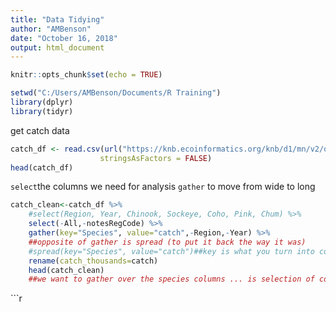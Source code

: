 ```yaml
---
title: "Data Tidying"
author: "AMBenson"
date: "October 16, 2018"
output: html_document
---
```


```r
knitr::opts_chunk$set(echo = TRUE)
```
```r

setwd("C:/Users/AMBenson/Documents/R Training")
library(dplyr)
library(tidyr)

```
 get catch data 
```r
catch_df <- read.csv(url("https://knb.ecoinformatics.org/knb/d1/mn/v2/object/df35b.302.1", method = "libcurl"),
                    stringsAsFactors = FALSE)
head(catch_df)

```

`select`the columns we need for analysis
`gather` to move from wide to long
```r
catch_clean<-catch_df %>% 
    #select(Region, Year, Chinook, Sockeye, Coho, Pink, Chum) %>% 
    select(-All,-notesRegCode) %>% 
    gather(key="Species", value="catch",-Region,-Year) %>% 
    ##opposite of gather is spread (to put it back the way it was)
    #spread(key="Species", value="catch")##key is what you turn into column names
    rename(catch_thousands=catch)
    head(catch_clean)
    ##we want to gather over the species columns ... is selection of columns
```
```r